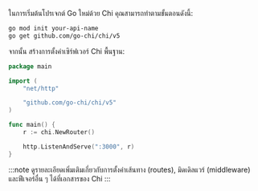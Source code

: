 ในการเริ่มต้นโปรเจกต์ Go ใหม่ด้วย Chi คุณสามารถทำตามขั้นตอนดังนี้:

```bash
go mod init your-api-name
go get github.com/go-chi/chi/v5
```

จากนั้น สร้างการตั้งค่าเซิร์ฟเวอร์ Chi พื้นฐาน:

```go title="main.go"
package main

import (
    "net/http"

    "github.com/go-chi/chi/v5"
)

func main() {
    r := chi.NewRouter()

    http.ListenAndServe(":3000", r)
}
```

:::note
ดูรายละเอียดเพิ่มเติมเกี่ยวกับการตั้งค่าเส้นทาง (routes), มิดเดิลแวร์ (middleware) และฟีเจอร์อื่น ๆ ได้ที่เอกสารของ Chi
:::
